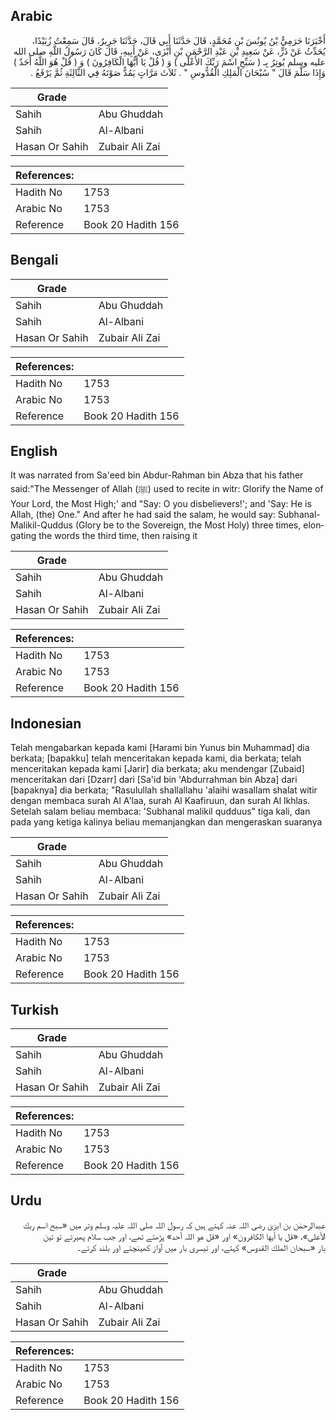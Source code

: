 ## Arabic


<div dir="rtl" lang="ar" style={{fontSize:'larger',backgroundColor:'#f8f9fa',padding:20}}>
أَخْبَرَنَا حَرَمِيُّ بْنُ يُونُسَ بْنِ مُحَمَّدٍ، قَالَ حَدَّثَنَا أَبِي قَالَ، حَدَّثَنَا جَرِيرٌ، قَالَ سَمِعْتُ زُبَيْدًا، يُحَدِّثُ عَنْ ذَرٍّ، عَنْ سَعِيدِ بْنِ عَبْدِ الرَّحْمَنِ بْنِ أَبْزَى، عَنْ أَبِيهِ، قَالَ كَانَ رَسُولُ اللَّهِ صلى الله عليه وسلم يُوتِرُ بِـ ‏(‏ سَبِّحِ اسْمَ رَبِّكَ الأَعْلَى ‏)‏ وَ ‏(‏ قُلْ يَا أَيُّهَا الْكَافِرُونَ ‏)‏ وَ ‏(‏ قُلْ هُوَ اللَّهُ أَحَدٌ ‏)‏ وَإِذَا سَلَّمَ قَالَ ‏"‏ سُبْحَانَ الْمَلِكِ الْقُدُّوسِ ‏"‏ ‏.‏ ثَلاَثَ مَرَّاتٍ يَمُدُّ صَوْتَهُ فِي الثَّالِثَةِ ثُمَّ يَرْفَعُ ‏.‏
</div>
<div style={{backgroundColor:'#f8f9fa',padding:20, marginBottom: 10}}><table> <thead> <tr> <th>Grade</th> <th></th> </tr> </thead> <tbody> <tr><td>Sahih</td><td>Abu Ghuddah</td></tr><tr><td>Sahih</td><td>Al-Albani</td></tr><tr><td>Hasan Or Sahih</td><td>Zubair Ali Zai</td></tr></tbody></table><table> <thead> <tr> <th>References:</th> <th></th> </tr> </thead> <tbody><tr><td>Hadith No</td><td>1753</td></tr><tr><td>Arabic No</td><td>1753</td></tr><tr><td>Reference</td><td>Book 20 Hadith 156</td></tr></tbody></table></div>

## Bengali


<div dir="ltr" lang="bn" style={{fontSize:'larger',backgroundColor:'#f8f9fa',padding:20}}>

</div>
<div style={{backgroundColor:'#f8f9fa',padding:20, marginBottom: 10}}><table> <thead> <tr> <th>Grade</th> <th></th> </tr> </thead> <tbody> <tr><td>Sahih</td><td>Abu Ghuddah</td></tr><tr><td>Sahih</td><td>Al-Albani</td></tr><tr><td>Hasan Or Sahih</td><td>Zubair Ali Zai</td></tr></tbody></table><table> <thead> <tr> <th>References:</th> <th></th> </tr> </thead> <tbody><tr><td>Hadith No</td><td>1753</td></tr><tr><td>Arabic No</td><td>1753</td></tr><tr><td>Reference</td><td>Book 20 Hadith 156</td></tr></tbody></table></div>

## English


<div dir="ltr" lang="en" style={{fontSize:'larger',backgroundColor:'#f8f9fa',padding:20}}>
It was narrated from Sa'eed bin Abdur-Rahman bin Abza that his father said:"The Messenger of Allah (ﷺ) used to recite in witr: Glorify the Name of Your Lord, the Most High;' and "Say: O you disbelievers!'; and 'Say: He is Allah, (the) One." And after he had said the salam, he would say: Subhanal-Malikil-Quddus (Glory be to the Sovereign, the Most Holy) three times, elongating the words the third time, then raising it
</div>
<div style={{backgroundColor:'#f8f9fa',padding:20, marginBottom: 10}}><table> <thead> <tr> <th>Grade</th> <th></th> </tr> </thead> <tbody> <tr><td>Sahih</td><td>Abu Ghuddah</td></tr><tr><td>Sahih</td><td>Al-Albani</td></tr><tr><td>Hasan Or Sahih</td><td>Zubair Ali Zai</td></tr></tbody></table><table> <thead> <tr> <th>References:</th> <th></th> </tr> </thead> <tbody><tr><td>Hadith No</td><td>1753</td></tr><tr><td>Arabic No</td><td>1753</td></tr><tr><td>Reference</td><td>Book 20 Hadith 156</td></tr></tbody></table></div>

## Indonesian


<div dir="ltr" lang="id" style={{fontSize:'larger',backgroundColor:'#f8f9fa',padding:20}}>
Telah mengabarkan kepada kami [Harami bin Yunus bin Muhammad] dia berkata; [bapakku] telah menceritakan kepada kami, dia berkata; telah menceritakan kepada kami [Jarir] dia berkata; aku mendengar [Zubaid] menceritakan dari [Dzarr] dari [Sa'id bin 'Abdurrahman bin Abza] dari [bapaknya] dia berkata; "Rasulullah shallallahu 'alaihi wasallam shalat witir dengan membaca surah Al A'laa, surah Al Kaafiruun, dan surah Al lkhlas. Setelah salam beliau membaca: 'Subhanal malikil qudduus" tiga kali, dan pada yang ketiga kalinya beliau memanjangkan dan mengeraskan suaranya
</div>
<div style={{backgroundColor:'#f8f9fa',padding:20, marginBottom: 10}}><table> <thead> <tr> <th>Grade</th> <th></th> </tr> </thead> <tbody> <tr><td>Sahih</td><td>Abu Ghuddah</td></tr><tr><td>Sahih</td><td>Al-Albani</td></tr><tr><td>Hasan Or Sahih</td><td>Zubair Ali Zai</td></tr></tbody></table><table> <thead> <tr> <th>References:</th> <th></th> </tr> </thead> <tbody><tr><td>Hadith No</td><td>1753</td></tr><tr><td>Arabic No</td><td>1753</td></tr><tr><td>Reference</td><td>Book 20 Hadith 156</td></tr></tbody></table></div>

## Turkish


<div dir="ltr" lang="tr" style={{fontSize:'larger',backgroundColor:'#f8f9fa',padding:20}}>

</div>
<div style={{backgroundColor:'#f8f9fa',padding:20, marginBottom: 10}}><table> <thead> <tr> <th>Grade</th> <th></th> </tr> </thead> <tbody> <tr><td>Sahih</td><td>Abu Ghuddah</td></tr><tr><td>Sahih</td><td>Al-Albani</td></tr><tr><td>Hasan Or Sahih</td><td>Zubair Ali Zai</td></tr></tbody></table><table> <thead> <tr> <th>References:</th> <th></th> </tr> </thead> <tbody><tr><td>Hadith No</td><td>1753</td></tr><tr><td>Arabic No</td><td>1753</td></tr><tr><td>Reference</td><td>Book 20 Hadith 156</td></tr></tbody></table></div>

## Urdu


<div dir="rtl" lang="ur" style={{fontSize:'larger',backgroundColor:'#f8f9fa',padding:20}}>
عبدالرحمٰن بن ابزیٰ رضی اللہ عنہ کہتے ہیں کہ رسول اللہ صلی اللہ علیہ وسلم وتر میں «سبح اسم ربك الأعلى»، «قل يا أيها الكافرون» اور «قل هو اللہ أحد» پڑھتے تھے، اور جب سلام پھیرتے تو تین بار «سبحان الملك القدوس» کہتے، اور تیسری بار میں آواز کھینچتے اور بلند کرتے۔
</div>
<div style={{backgroundColor:'#f8f9fa',padding:20, marginBottom: 10}}><table> <thead> <tr> <th>Grade</th> <th></th> </tr> </thead> <tbody> <tr><td>Sahih</td><td>Abu Ghuddah</td></tr><tr><td>Sahih</td><td>Al-Albani</td></tr><tr><td>Hasan Or Sahih</td><td>Zubair Ali Zai</td></tr></tbody></table><table> <thead> <tr> <th>References:</th> <th></th> </tr> </thead> <tbody><tr><td>Hadith No</td><td>1753</td></tr><tr><td>Arabic No</td><td>1753</td></tr><tr><td>Reference</td><td>Book 20 Hadith 156</td></tr></tbody></table></div>